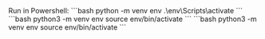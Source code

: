 
<Tabs>
  <TabItem value="Windows" label="Windows" default>
    Run in Powershell:
    ```bash
    python -m venv env
    .\env\Scripts\activate
    ```
  </TabItem>
  <TabItem value="MacOS" label="MacOS">
    ```bash
    python3 -m venv env
    source env/bin/activate
    ```
  </TabItem>
  <TabItem value="Linux" label="Linux">
    ```bash
    python3 -m venv env
    source env/bin/activate
    ```
  </TabItem>
</Tabs>

